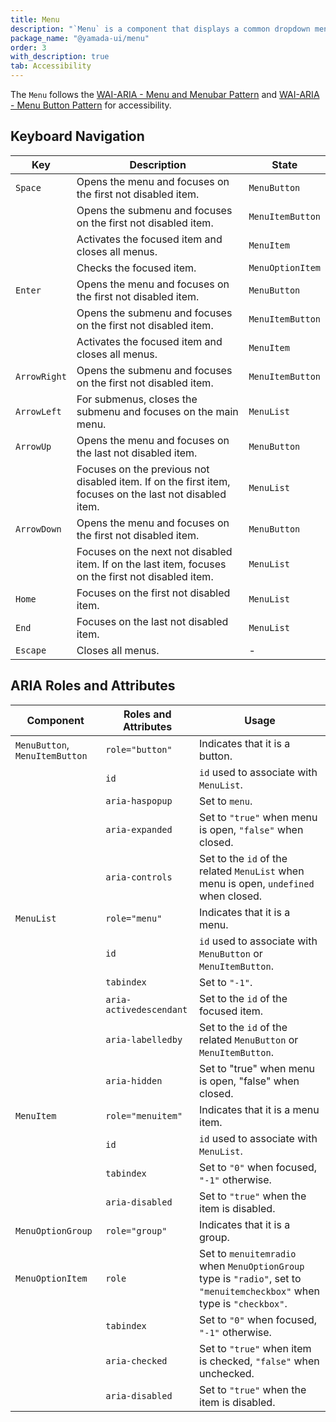 ```yaml
---
title: Menu
description: "`Menu` is a component that displays a common dropdown menu."
package_name: "@yamada-ui/menu"
order: 3
with_description: true
tab: Accessibility
---
```


The `Menu` follows the [WAI-ARIA - Menu and Menubar Pattern](https://www.w3.org/WAI/ARIA/apg/patterns/menubar/) and [WAI-ARIA - Menu Button Pattern](https://www.w3.org/WAI/ARIA/apg/patterns/menu-button/) for accessibility.

## Keyboard Navigation

| Key          | Description                                                                                             | State            |
| ------------ | ------------------------------------------------------------------------------------------------------- | ---------------- |
| `Space`      | Opens the menu and focuses on the first not disabled item.                                              | `MenuButton`     |
|              | Opens the submenu and focuses on the first not disabled item.                                           | `MenuItemButton` |
|              | Activates the focused item and closes all menus.                                                        | `MenuItem`       |
|              | Checks the focused item.                                                                                | `MenuOptionItem` |
| `Enter`      | Opens the menu and focuses on the first not disabled item.                                              | `MenuButton`     |
|              | Opens the submenu and focuses on the first not disabled item.                                           | `MenuItemButton` |
|              | Activates the focused item and closes all menus.                                                        | `MenuItem`       |
| `ArrowRight` | Opens the submenu and focuses on the first not disabled item.                                           | `MenuItemButton` |
| `ArrowLeft`  | For submenus, closes the submenu and focuses on the main menu.                                          | `MenuList`       |
| `ArrowUp`    | Opens the menu and focuses on the last not disabled item.                                               | `MenuButton`     |
|              | Focuses on the previous not disabled item. If on the first item, focuses on the last not disabled item. | `MenuList`       |
| `ArrowDown`  | Opens the menu and focuses on the first not disabled item.                                              | `MenuButton`     |
|              | Focuses on the next not disabled item. If on the last item, focuses on the first not disabled item.     | `MenuList`       |
| `Home`       | Focuses on the first not disabled item.                                                                 | `MenuList`       |
| `End`        | Focuses on the last not disabled item.                                                                  | `MenuList`       |
| `Escape`     | Closes all menus.                                                                                       | -                |

## ARIA Roles and Attributes

| Component                      | Roles and Attributes    | Usage                                                                                                                   |
| ------------------------------ | ----------------------- | ----------------------------------------------------------------------------------------------------------------------- |
| `MenuButton`, `MenuItemButton` | `role="button"`         | Indicates that it is a button.                                                                                          |
|                                | `id`                    | `id` used to associate with `MenuList`.                                                                                 |
|                                | `aria-haspopup`         | Set to `menu`.                                                                                                          |
|                                | `aria-expanded`         | Set to `"true"` when menu is open, `"false"` when closed.                                                               |
|                                | `aria-controls`         | Set to the `id` of the related `MenuList` when menu is open, `undefined` when closed.                                   |
| `MenuList`                     | `role="menu"`           | Indicates that it is a menu.                                                                                            |
|                                | `id`                    | `id` used to associate with `MenuButton` or `MenuItemButton`.                                                           |
|                                | `tabindex`              | Set to `"-1"`.                                                                                                          |
|                                | `aria-activedescendant` | Set to the `id` of the focused item.                                                                                    |
|                                | `aria-labelledby`       | Set to the `id` of the related `MenuButton` or `MenuItemButton`.                                                        |
|                                | `aria-hidden`           | Set to "true" when menu is open, "false" when closed.                                                                   |
| `MenuItem`                     | `role="menuitem"`       | Indicates that it is a menu item.                                                                                       |
|                                | `id`                    | `id` used to associate with `MenuList`.                                                                                 |
|                                | `tabindex`              | Set to `"0"` when focused, `"-1"` otherwise.                                                                            |
|                                | `aria-disabled`         | Set to `"true"` when the item is disabled.                                                                              |
| `MenuOptionGroup`              | `role="group"`          | Indicates that it is a group.                                                                                           |
| `MenuOptionItem`               | `role`                  | Set to `menuitemradio` when `MenuOptionGroup` type is `"radio"`, set to `"menuitemcheckbox"` when type is `"checkbox"`. |
|                                | `tabindex`              | Set to `"0"` when focused, `"-1"` otherwise.                                                                            |
|                                | `aria-checked`          | Set to `"true"` when item is checked, `"false"` when unchecked.                                                         |
|                                | `aria-disabled`         | Set to `"true"` when the item is disabled.                                                                              |

